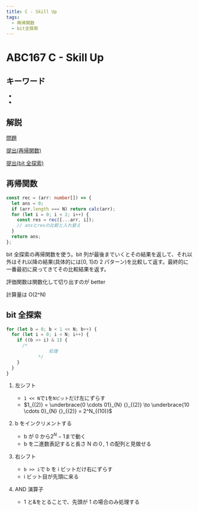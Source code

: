 ```yaml
---
title: C - Skill Up
tags:
  - 再帰関数
  - bit全探索
---
```


# ABC167 C - Skill Up

## キーワード


- <Tag tag="再帰関数" />
- <Tag tag="bit全探索" />

## 解説

[問題](https://atcoder.jp/contests/abc167/tasks/abc167_c)

[提出(再帰関数)](https://atcoder.jp/contests/abc167/submissions/41497863)

[提出(bit 全探索)](https://atcoder.jp/contests/abc167/submissions/41507232)

## 再帰関数

```ts
const rec = (arr: number[]) => {
  let ans = 0;
  if (arr.length === N) return calc(arr);
  for (let i = 0; i < 2; i++) {
    const res = rec([...arr, i]);
    // ansとresの比較と入れ替え
  }
  return ans;
};
```

bit 全探索の再帰関数を使う。bit 列が最後までいくとその結果を返して、それ以外はそれ以降の結果(具体的には[0, 1]の 2 パターン)を比較して返す。最終的に一番最初に戻ってきてその比較結果を返す。

評価関数は関数化して切り出すのが better

計算量は O(2^N)

## bit 全探索

```ts
for (let b = 0; b < 1 << N; b++) {
  for (let i = 0; i < N; i++) {
    if ((b >> i) & 1) {
      /*
                処理
            */
    }
  }
}
```

1. 左シフト

   - `1 << N`で`1`を`Nビット`だけ左にずらす
   - $1_{(2)} = \underbrace{0 \cdots 01}_{N} {}_{(2)} \to \underbrace{10 \cdots 0}_{N} {}_{(2)} = 2^N_{(10)}$

1. b をインクリメントする

   - b が 0 から$2^N - 1$まで動く
   - b を二進数表記すると長さ N の０, 1 の配列と見做せる

1. 右シフト

   - `b >> i`で b を i ビットだけ右にずらす
   - i ビット目が先頭に来る

1. AND 演算子
   - 1 と&をとることで、先頭が 1 の場合のみ処理する
